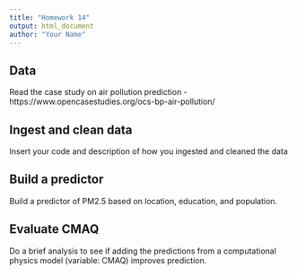 ```yaml
---
title: "Homework 14"
output: html_document
author: "Your Name"
---
```



## Data

Read the case study on air pollution prediction
  - https://www.opencasestudies.org/ocs-bp-air-pollution/
  
## Ingest and clean data

Insert your code and description of how you ingested and cleaned the data

## Build a predictor

Build a predictor of PM2.5 based on location, education, and population.

## Evaluate CMAQ

Do a brief analysis to see if adding the predictions from a computational physics model (variable: CMAQ) improves prediction.

